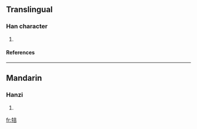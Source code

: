 ==Translingual==
===Han character===
{{Han char|rn=93|rad=牛|as=08|sn=12|four=|canj=竹手卜廿口 (HQYTR)}}
# {{defn|Han|sort=牛08}}
====References====
{{Han ref|kx=0702.040|dkj=20052|dj=1115.100|hdz=31814.110|uh=7283|ud=29315}}

----
==Mandarin==
===Hanzi===
{{cmn-hanzi|pin=[[pǒu]] ([[pou3]])|wg=p'ou<sup>3</sup>}}
# {{defn|Mandarin}}

[[fr:犃]]